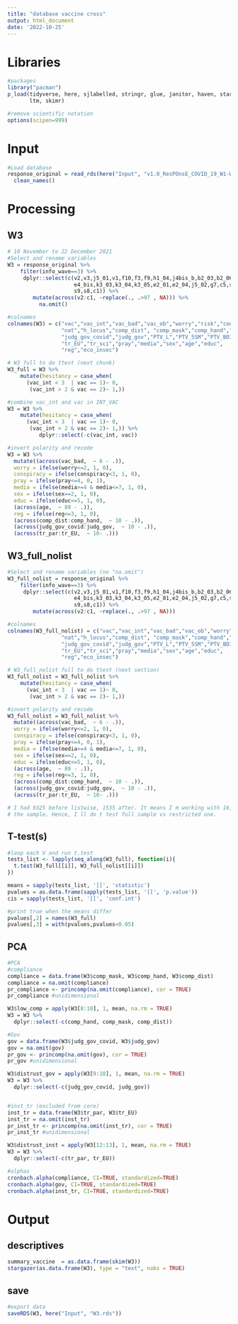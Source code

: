 ```yaml
---
title: "database vaccine cross"
output: html_document
date: '2022-10-25'
---
```


# Libraries

```r
#packages
library("pacman")
p_load(tidyverse, here, sjlabelled, stringr, glue, janitor, haven, stargazer, 
       ltm, skimr)

#remove scientific notation
options(scipen=999)
```

# Input

```r
#Load database
response_original = read_rds(here("Input", "v1.0_ResPOnsE_COVID_19_W1-W4-2.rds"))  %>% 
  clean_names()
```

# Processing

## W3

```r
# 10 November to 22 December 2021
#Select and rename variables
W3 = response_original %>% 
    filter(info_wave==3) %>% 
     dplyr::select(c(v2,v3,j5_01,v1,f10,f3,f9,h1_04,j4bis_b,b2_03,b2_06,b2_07,d5,d1,
                     e4_bis,k3_03,k3_04,k3_05,e2_01,e2_04,j5_02,g7,c5,s1,s2,
                     s9,s8,c1)) %>% 
        mutate(across(v2:c1, ~replace(., .>97 , NA))) %>% 
          na.omit()

#colnames
colnames(W3) = c("vac","vac_int","vac_bad","vac_ob","worry","risk","conspiracy",
                 "nat","h_locus","comp_dist", "comp_mask","comp_hand","he_eco",
                 "judg_gov_covid","judg_gov","PTV_L","PTV_5SM","PTV_BOI","tr_par",
                 "tr_EU","tr_sci","pray","media","sex","age","educ",
                 "reg","eco_insec")

# W3 full to do ttest (next chunk)
W3_full = W3 %>%
    mutate(hesitancy = case_when(
      (vac_int < 3  | vac == 1)~ 0,
       (vac_int > 2 & vac == 2)~ 1,))

#combine vac_int and vac in INT_VAC
W3 = W3 %>%
    mutate(hesitancy = case_when(
      (vac_int < 3  | vac == 1)~ 0,
       (vac_int > 2 & vac == 2)~ 1,)) %>% 
          dplyr::select(-c(vac_int, vac)) 

#invert polarity and recode
W3 = W3 %>% 
  mutate((across(vac_bad,  ~ 6 - .)), 
  worry = ifelse(worry<=2, 1, 0), 
  conspiracy = ifelse(conspiracy<3, 1, 0),
  pray = ifelse(pray<=4, 0, 1),
  media = ifelse(media>=4 & media<=7, 1, 0), 
  sex = ifelse(sex==2, 1, 0),
  educ = ifelse(educ<=5, 1, 0),
  (across(age,  ~ 89 - .)),
  reg = ifelse(reg<=3, 1, 0),
  (across(comp_dist:comp_hand,  ~ 10 - .)),
  (across(judg_gov_covid:judg_gov,  ~ 10 - .)),
  (across(tr_par:tr_EU,  ~ 10- .))) 
```

##  W3_full_nolist

```r
#Select and rename variables (no "na.omit")
W3_full_nolist = response_original %>% 
    filter(info_wave==3) %>% 
     dplyr::select(c(v2,v3,j5_01,v1,f10,f3,f9,h1_04,j4bis_b,b2_03,b2_06,b2_07,d5,d1,
                     e4_bis,k3_03,k3_04,k3_05,e2_01,e2_04,j5_02,g7,c5,s1,s2,
                     s9,s8,c1)) %>% 
        mutate(across(v2:c1, ~replace(., .>97 , NA))) 

#colnames
colnames(W3_full_nolist) = c("vac","vac_int","vac_bad","vac_ob","worry","risk","conspiracy",
                 "nat","h_locus","comp_dist", "comp_mask","comp_hand","he_eco",
                 "judg_gov_covid","judg_gov","PTV_L","PTV_5SM","PTV_BOI","tr_par",
                 "tr_EU","tr_sci","pray","media","sex","age","educ",
                 "reg","eco_insec")

# W3_full_nolist full to do ttest (next section)
W3_full_nolist = W3_full_nolist %>%
    mutate(hesitancy = case_when(
      (vac_int < 3  | vac == 1)~ 0,
       (vac_int > 2 & vac == 2)~ 1,))

#invert polarity and recode
W3_full_nolist = W3_full_nolist %>% 
  mutate((across(vac_bad,  ~ 6 - .)), 
  worry = ifelse(worry<=2, 1, 0), 
  conspiracy = ifelse(conspiracy<3, 1, 0),
  pray = ifelse(pray<=4, 0, 1),
  media = ifelse(media>=4 & media<=7, 1, 0), 
  sex = ifelse(sex==2, 1, 0),
  educ = ifelse(educ<=5, 1, 0),
  (across(age,  ~ 89 - .)),
  reg = ifelse(reg<=3, 1, 0),
  (across(comp_dist:comp_hand,  ~ 10 - .)),
  (across(judg_gov_covid:judg_gov,  ~ 10 - .)),
  (across(tr_par:tr_EU,  ~ 10- .))) 

# I had 9325 before listwise, 1535 after. It means I m working with 16,46% of 
# the sample. Hence, I ll do t test full sample vs restricted one.
```

## T-test(s)

```r
#loop each V and run t.test
tests_list <- lapply(seq_along(W3_full), function(i){
  t.test(W3_full[[i]], W3_full_nolist[[i]])
})

means = sapply(tests_list, '[[', 'statistic')
pvalues = as.data.frame(sapply(tests_list, '[[', 'p.value')) 
cis = sapply(tests_list, '[[', 'conf.int')

#print true when the means differ
pvalues[,2] = names(W3_full)
pvalues[,3] = with(pvalues,pvalues<0.05)
```


## PCA

```r
#PCA
#compliance
compliance = data.frame(W3$comp_mask, W3$comp_hand, W3$comp_dist)
compliance = na.omit(compliance)
pr_compliance <- princomp(na.omit(compliance), cor = TRUE)
pr_compliance #unidimensional

W3$low_comp = apply(W3[8:10], 1, mean, na.rm = TRUE)
W3 = W3 %>% 
  dplyr::select(-c(comp_hand, comp_mask, comp_dist))

#Gov
gov = data.frame(W3$judg_gov_covid, W3$judg_gov)
gov = na.omit(gov)
pr_gov <- princomp(na.omit(gov), cor = TRUE)
pr_gov #unidimensional

W3$distrust_gov = apply(W3[9:10], 1, mean, na.rm = TRUE)
W3 = W3 %>% 
  dplyr::select(-c(judg_gov_covid, judg_gov))


#inst_tr (excluded from core)
inst_tr = data.frame(W3$tr_par, W3$tr_EU)
inst_tr = na.omit(inst_tr)
pr_inst_tr <- princomp(na.omit(inst_tr), cor = TRUE)
pr_inst_tr #unidimensional

W3$distrust_inst = apply(W3[12:13], 1, mean, na.rm = TRUE)
W3 = W3 %>% 
  dplyr::select(-c(tr_par, tr_EU))

#alphas
cronbach.alpha(compliance, CI=TRUE, standardized=TRUE)
cronbach.alpha(gov, CI=TRUE, standardized=TRUE)
cronbach.alpha(inst_tr, CI=TRUE, standardized=TRUE)

```


# Output

## descriptives

```r
summary_vaccine  = as.data.frame(skim(W3))
stargazer(as.data.frame(W3), type = "text", nobs = TRUE)
```

## save

```r
#export data
saveRDS(W3, here("Input", "W3.rds"))
```

